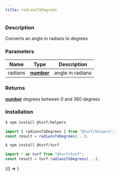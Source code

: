 ```yaml
---
title: radiansToDegrees
---
```



### Description

Converts an angle in radians to degrees

### Parameters

| Name    | Type                                                                                            | Description      |
| ------- | ----------------------------------------------------------------------------------------------- | ---------------- |
| radians | **[number](https://developer.mozilla.org/docs/Web/JavaScript/Reference/Global_Objects/Number)** | angle in radians |

### Returns

**[number](https://developer.mozilla.org/docs/Web/JavaScript/Reference/Global_Objects/Number)** degrees between 0 and 360 degrees

### Installation

```javascript
$ npm install @turf/helpers

import { radiansToDegrees } from "@turf/helpers";
const result = radiansToDegrees(...);
```

```javascript
$ npm install @turf/turf

import * as turf from "@turf/turf";
const result = turf.radiansToDegrees(...);
```

<!-- Expose turf as global var for experimenting in the browser console -->

<BrowserOnly>{() => <WindowTurfGlobal turf={turf} />}</BrowserOnly>
